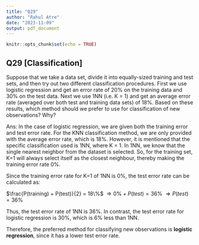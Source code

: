 ```yaml
---
title: "Q29"
author: "Rahul Atre"
date: "2023-11-09"
output: pdf_document
---
```


```r
knitr::opts_chunk$set(echo = TRUE)
```

## Q29 [Classification]

Suppose that we take a data set, divide it into equally-sized training and test sets, and then try out two different classification procedures. First we use logistic regression and get an error rate of 20% on the training data and 30% on the test data. Next we use 1NN (i.e. K = 1) and get an average error rate (averaged over both test and training data sets) of 18%. Based on these results, which method should we prefer to use for classification of new observations? Why? \newline


Ans: In the case of logistic regression, we are given both the training error and test error rate. For the KNN classification method, we are only provided with the average error rate, which is 18%. However, it is mentioned that the specific classification used is 1NN, where K = 1. In 1NN, we know that the single nearest neighbor from the dataset is selected. So, for the training set, K=1 will always select itself as the closest neighbour, thereby making the training error rate 0%. \newline

Since the training error rate for K=1 of 1NN is 0%, the test error rate can be calculated as: \newline

$\frac{P(training) + P(test)}{2} = 18\%$ \newline\newline
$\Rightarrow 0\% + P(test) = 36\%$ \newline\newline
$\Rightarrow P(test) = 36\%$ \newline\newline

Thus, the test error rate of 1NN is 36%. In contrast, the test error rate for logistic regression is 30%, which is 6% less than 1NN. \newline

Therefore, the preferred method for classifying new observations is **logistic regression**, since it has a lower test error rate. 


